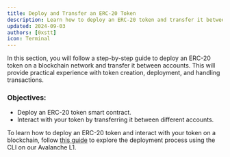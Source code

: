 ```yaml
---
title: Deploy and Transfer an ERC-20 Token
description: Learn how to deploy an ERC-20 token and transfer it between accounts.
updated: 2024-09-03
authors: [0xstt]
icon: Terminal
---
```


In this section, you will follow a step-by-step guide to deploy an ERC-20 token on a blockchain network and transfer it between accounts. This will provide practical experience with token creation, deployment, and handling transactions.

### Objectives:
- Deploy an ERC-20 token smart contract.
- Interact with your token by transferring it between different accounts.

To learn how to deploy an ERC-20 token and interact with your token on a blockchain, follow [this guide](/academy/interchain-token-transfer/03-tokens/08-transfer-an-erc-20-token) to explore the deployment process using the CLI on our Avalanche L1.

<Quiz quizId="201"/>

